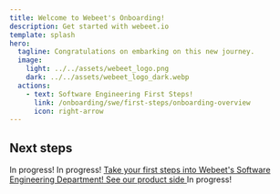 ```yaml
---
title: Welcome to Webeet's Onboarding!
description: Get started with webeet.io
template: splash
hero:
  tagline: Congratulations on embarking on this new journey.
  image:
    light: ../../assets/webeet_logo.png
    dark: ../../assets/webeet_logo_dark.webp
  actions:
    - text: Software Engineering First Steps!
      link: /onboarding/swe/first-steps/onboarding-overview
      icon: right-arrow
---
```



## Next steps

<CardGrid stagger>
	<Card title="About Webeet" icon="rocket">
    In progress!
	</Card>
	<Card title="Data" icon="seti:bazel">
    In progress!
	</Card>
  <a id="software-engineering" href="/onboarding/swe/first-steps/onboarding-overview">
    <Card title="Software Engineering" icon="vim">
      Take your first steps into Webeet's Software Engineering Department!
    </Card>
  </a>
  <a id="product" href="/product/requirements/description">
    <Card title="Product" icon="rocket">
      See our product side
    </Card>
  </a>
	<Card title="Cybersecurity" icon="seti:xml">
    In progress!
	</Card>
</CardGrid>
